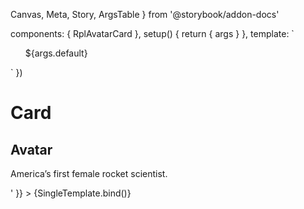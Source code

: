   Canvas,
  Meta,
  Story,
  ArgsTable
} from '@storybook/addon-docs'

  components: { RplAvatarCard },
  setup() {
    return { args }
  },
  template: `
  <ul class="rpl-storybook__page rpl-grid">
    <RplAvatarCard
      v-for="(item, index) of args.number"
      :key="index"
      el="li"
      v-bind="args"
      class="rpl-col-12 rpl-col-6-m rpl-col-4-l"
      url="${args.url}"
      image="${args.image}"
      meta="${args.meta}"
      title="${args.title}"
    >
      ${args.default}
    </RplAvatarCard>
  </ul>
  `
})

<Meta title='Core/Navigation/Card' component={RplAvatarCard} />

# Card

<ArgsTable of={RplAvatarCard} />

## Avatar

<Canvas>
  <Story
    name='Avatar'
    play={a11yStoryCheck}
    parameters={{
      backgrounds: {
        default: 'light',
      },
    }}
    argTypes={{
      number: {
        control: { type: 'select' },
        options: [1, 2, 4, 8],
        defaultValue: 1
      },
      image: {
        table: {
          disable: true
        }
      }
    }}
    args={{
      url: 'https://www.vic.gov.au',
      image: svgPlaceholder({ width: 220, height: 220, bgColor: '#da7', fgColor: '#333' }),
      meta: 'Profile',
      title: 'Mary Sherman Morgan',
      default: '<p>America&rsquo;s first female rocket scientist.</p>'
    }}
  >
    {SingleTemplate.bind()}
  </Story>
</Canvas>
